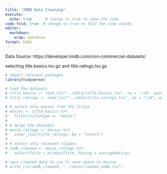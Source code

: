```yaml
---
title: "IMDB Data Cleaning"
execute: 
  echo: true      # change to true to show the code
code-fold: true  # change to true to fold the code chunks
editor: 
  markdown: 
    wrap: sentence
format: html
---
```

Data Source: https://developer.imdb.com/non-commercial-datasets/

selecting title.basics.tsv.gz and title.ratings.tsv.gz
```r
# import relevant packages
library(tidyverse)

# load the datasets
# title_basics <- read_tsv("../data/title.basics.tsv", na = "\\N", quote = "")
# title_ratings <- read_tsv("../data/title.ratings.tsv", na = "\\N", quote = "")


```

```r
# # select only movies from the titles 
# movies <- title_basics %>%
#   filter(titleType == "movie")
# 
# # merge the datasets
# movie_ratings <- movies %>%
#   inner_join(title_ratings, by = "tconst")
# 
# # select only relevant columns
# imdb_cleaned <- movie_ratings %>%
#   select(Title = primaryTitle, Rating = averageRating)

```

```r
# save cleaned data to csv to save space on device
# write_csv(imdb_cleaned, "../data/cleaned_imdb.csv")

```
